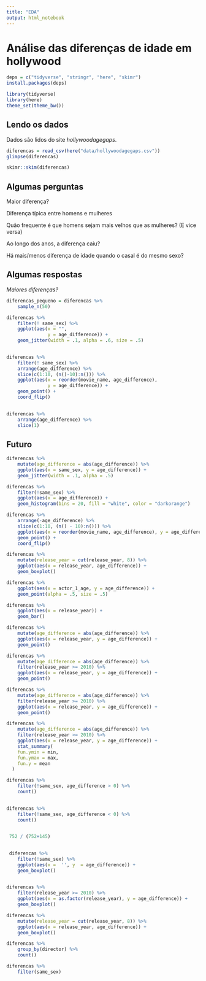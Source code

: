 ```yaml
---
title: "EDA"
output: html_notebook
---
```


# Análise das diferenças de idade em hollywood


```r
deps = c("tidyverse", "stringr", "here", "skimr")
install.packages(deps)
```

```r
library(tidyverse)
library(here)
theme_set(theme_bw())
```

## Lendo os dados

Dados são lidos do site *hollywoodagegaps*.

```r
diferencas = read_csv(here("data/hollywoodagegaps.csv"))
glimpse(diferencas)
```



```r
skimr::skim(diferencas)
```

## Algumas perguntas

Maior diferença? 

Diferença típica entre homens e mulheres 

Quão frequente é que homens sejam mais velhos que as mulheres? (E vice versa)

Ao longo dos anos, a diferença caiu? 

Há mais/menos diferença de idade quando o casal é do mesmo sexo? 


## Algumas respostas

*Maiores diferenças?*

```r
diferencas_pequeno = diferencas %>% 
    sample_n(50)

diferencas %>% 
    filter(! same_sex) %>% 
    ggplot(aes(x = "", 
               y = age_difference)) + 
    geom_jitter(width = .1, alpha = .6, size = .5) 
    
```

```r
diferencas %>% 
    filter(! same_sex) %>% 
    arrange(age_difference) %>% 
    slice(c(1:10, (n()-10):n())) %>% 
    ggplot(aes(x = reorder(movie_name, age_difference), 
               y = age_difference)) + 
    geom_point() + 
    coord_flip()
    
```

```r
diferencas %>% 
    arrange(age_difference) %>% 
    slice(1)
```


## Futuro


```r
diferencas %>% 
    mutate(age_difference = abs(age_difference)) %>% 
    ggplot(aes(x = same_sex, y = age_difference)) + 
    geom_jitter(width = .1, alpha = .5) 
```



```r
diferencas %>% 
    filter(!same_sex) %>% 
    ggplot(aes(x = age_difference)) + 
    geom_histogram(bins = 20, fill = "white", color = "darkorange")
```

```r
diferencas %>% 
    arrange(-age_difference) %>% 
    slice(c(1:10, (n() - 10):n())) %>% 
    ggplot(aes(x = reorder(movie_name, age_difference), y = age_difference)) + 
    geom_point() + 
    coord_flip()
```

```r
diferencas %>% 
    mutate(release_year = cut(release_year, 8)) %>% 
    ggplot(aes(x = release_year, age_difference)) + 
    geom_boxplot()
```

```r
diferencas %>% 
    ggplot(aes(x = actor_1_age, y = age_difference)) + 
    geom_point(alpha = .5, size = .5)
```
```r
diferencas %>% 
    ggplot(aes(x = release_year)) + 
    geom_bar()
```
```r
diferencas %>% 
    mutate(age_difference = abs(age_difference)) %>%
    ggplot(aes(x = release_year, y = age_difference)) + 
    geom_point()
```
```r
diferencas %>% 
    mutate(age_difference = abs(age_difference)) %>%
    filter(release_year >= 2010) %>%
    ggplot(aes(x = release_year, y = age_difference)) + 
    geom_point()
```

```r
diferencas %>% 
    mutate(age_difference = abs(age_difference)) %>%
    filter(release_year >= 2010) %>%
    ggplot(aes(x = release_year, y = age_difference)) + 
    geom_point()
```

```r
diferencas %>% 
    mutate(age_difference = abs(age_difference)) %>%
    filter(release_year >= 2010) %>%
    ggplot(aes(x = release_year, y = age_difference)) + 
    stat_summary(
    fun.ymin = min,
    fun.ymax = max,
    fun.y = mean
  )
```

```r
diferencas %>% 
    filter(!same_sex, age_difference > 0) %>%
    count()
  
```

```r
diferencas %>% 
    filter(!same_sex, age_difference < 0) %>%
    count()
  
```

```r
 752 / (752+145)
  
```
```r
 diferencas %>%
    filter(!same_sex) %>%
    ggplot(aes(x =  '', y  = age_difference)) +
    geom_boxplot()
  
```

```r
diferencas %>% 
    filter(release_year >= 2010) %>%
    ggplot(aes(x = as.factor(release_year), y = age_difference)) + 
    geom_boxplot()

```

```r
diferencas %>% 
    mutate(release_year = cut(release_year, 8)) %>% 
    ggplot(aes(x = release_year, age_difference)) + 
    geom_boxplot()
```
```r
diferencas %>% 
    group_by(director) %>% 
    count() 

```
```r
diferencas %>% 
    filter(same_sex)
```
